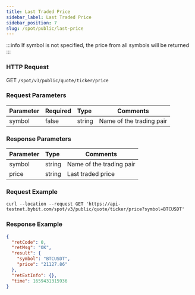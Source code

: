 ```yaml
---
title: Last Traded Price
sidebar_label: Last Traded Price
sidebar_position: 7
slug: /spot/public/last-price
---
```


:::info
If symbol is not specified, the price from all symbols will be returned
:::

### HTTP Request
GET <code>/spot/v3/public/quote/ticker/price</code>

### Request Parameters
| Parameter | Required | Type | Comments|
|:----- |:-------|:-----|------ |
| symbol |false|string|Name of the trading pair|

### Response Parameters
| Parameter | Type | Comments|
|:----- |:-----|----- |
| symbol | string | Name of the trading pair |
| price | string |  Last traded price |

### Request Example

```http
curl --location --request GET 'https://api-testnet.bybit.com/spot/v3/public/quote/ticker/price?symbol=BTCUSDT'
```

### Response Example

```json
{
  "retCode": 0,
  "retMsg": "OK",
  "result": {
    "symbol": "BTCUSDT",
    "price": "21127.86"
  },
  "retExtInfo": {},
  "time": 1659431315936
}
```
